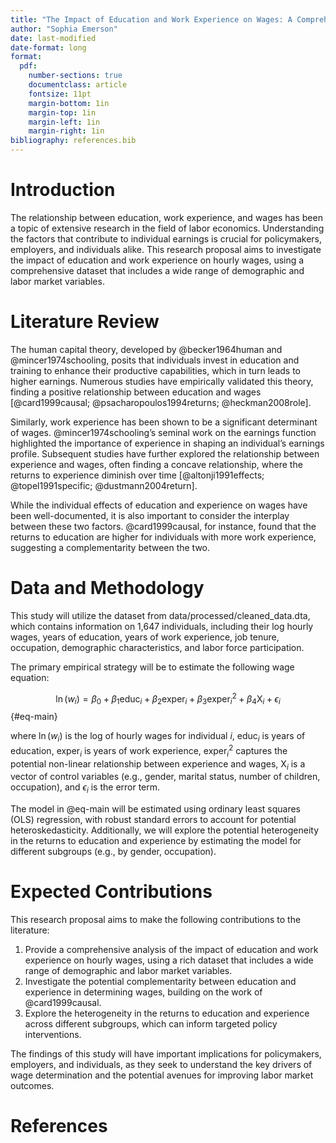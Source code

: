 ```yaml
---
title: "The Impact of Education and Work Experience on Wages: A Comprehensive Analysis"
author: "Sophia Emerson"
date: last-modified
date-format: long
format: 
  pdf: 
    number-sections: true
    documentclass: article
    fontsize: 11pt
    margin-bottom: 1in
    margin-top: 1in
    margin-left: 1in
    margin-right: 1in
bibliography: references.bib
---
```


# Introduction

The relationship between education, work experience, and wages has been a topic of extensive research in the field of labor economics. Understanding the factors that contribute to individual earnings is crucial for policymakers, employers, and individuals alike. This research proposal aims to investigate the impact of education and work experience on hourly wages, using a comprehensive dataset that includes a wide range of demographic and labor market variables.

# Literature Review

The human capital theory, developed by @becker1964human and @mincer1974schooling, posits that individuals invest in education and training to enhance their productive capabilities, which in turn leads to higher earnings. Numerous studies have empirically validated this theory, finding a positive relationship between education and wages [@card1999causal; @psacharopoulos1994returns; @heckman2008role].

Similarly, work experience has been shown to be a significant determinant of wages. @mincer1974schooling's seminal work on the earnings function highlighted the importance of experience in shaping an individual's earnings profile. Subsequent studies have further explored the relationship between experience and wages, often finding a concave relationship, where the returns to experience diminish over time [@altonji1991effects; @topel1991specific; @dustmann2004return].

While the individual effects of education and experience on wages have been well-documented, it is also important to consider the interplay between these two factors. @card1999causal, for instance, found that the returns to education are higher for individuals with more work experience, suggesting a complementarity between the two.

# Data and Methodology

This study will utilize the dataset from data/processed/cleaned_data.dta, which contains information on 1,647 individuals, including their log hourly wages, years of education, years of work experience, job tenure, occupation, demographic characteristics, and labor force participation.

The primary empirical strategy will be to estimate the following wage equation:

$$\ln(w_i) = \beta_0 + \beta_1 \text{educ}_i + \beta_2 \text{exper}_i + \beta_3 \text{exper}_i^2 + \beta_4 \text{X}_i + \epsilon_i$${#eq-main}

where $\ln(w_i)$ is the log of hourly wages for individual $i$, $\text{educ}_i$ is years of education, $\text{exper}_i$ is years of work experience, $\text{exper}_i^2$ captures the potential non-linear relationship between experience and wages, $\text{X}_i$ is a vector of control variables (e.g., gender, marital status, number of children, occupation), and $\epsilon_i$ is the error term.

The model in @eq-main will be estimated using ordinary least squares (OLS) regression, with robust standard errors to account for potential heteroskedasticity. Additionally, we will explore the potential heterogeneity in the returns to education and experience by estimating the model for different subgroups (e.g., by gender, occupation).

# Expected Contributions

This research proposal aims to make the following contributions to the literature:

1. Provide a comprehensive analysis of the impact of education and work experience on hourly wages, using a rich dataset that includes a wide range of demographic and labor market variables.
2. Investigate the potential complementarity between education and experience in determining wages, building on the work of @card1999causal.
3. Explore the heterogeneity in the returns to education and experience across different subgroups, which can inform targeted policy interventions.

The findings of this study will have important implications for policymakers, employers, and individuals, as they seek to understand the key drivers of wage determination and the potential avenues for improving labor market outcomes.

# References